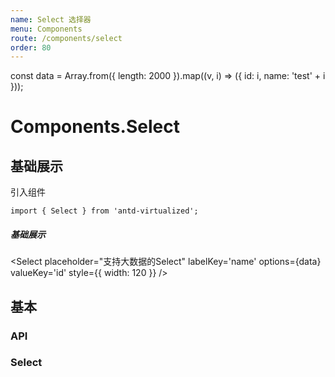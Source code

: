 ```yaml
---
name: Select 选择器
menu: Components
route: /components/select
order: 80
---
```


const data = Array.from({ length: 2000 }).map((v, i) => ({ id: i, name: 'test' + i }));

# Components.Select

## 基础展示

引入组件
```
import { Select } from 'antd-virtualized';
```
##### 基础展示

<Select
  placeholder="支持大数据的Select"
  labelKey='name'
  options={data}
  valueKey='id'
  style={{ width: 120 }}
/>

## 基本


### API

### Select